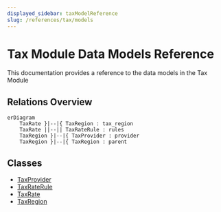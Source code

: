```yaml
---
displayed_sidebar: taxModelReference
slug: /references/tax/models
---
```



# Tax Module Data Models Reference

This documentation provides a reference to the data models in the Tax Module

## Relations Overview

```mermaid
erDiagram
	TaxRate }|--|{ TaxRegion : tax_region
	TaxRate ||--|| TaxRateRule : rules
	TaxRegion }|--|{ TaxProvider : provider
	TaxRegion }|--|{ TaxRegion : parent

```

## Classes

- [TaxProvider](../../tax_models/classes/tax_models.TaxProvider/page.mdx)
- [TaxRateRule](../../tax_models/classes/tax_models.TaxRateRule/page.mdx)
- [TaxRate](../../tax_models/classes/tax_models.TaxRate/page.mdx)
- [TaxRegion](../../tax_models/classes/tax_models.TaxRegion/page.mdx)
